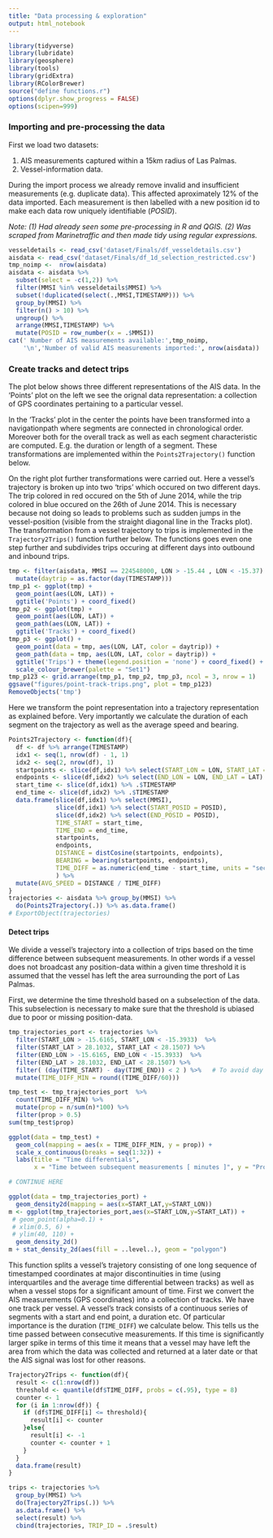 ```yaml
---
title: "Data processing & exploration"
output: html_notebook
---
```


```r
library(tidyverse)
library(lubridate)
library(geosphere)
library(tools)
library(gridExtra)
library(RColorBrewer)
source("define functions.r")
options(dplyr.show_progress = FALSE)
options(scipen=999)
```
### Importing and pre-processing the data
First we load two datasets: 

1. AIS measurements captured within a 15km radius of Las Palmas.
2. Vessel-information data.

During the import process we already remove invalid and insufficient
measurements (e.g. duplicate data). This affected aproximately 12% of the data 
imported. Each measurement is then labelled with a new position id to make each 
data row uniquely identifiable (*POSID*).

*Note: (1) Had already seen some pre-processing in R and QGIS. (2) Was scraped from Marinetraffic and then made tidy using regular expressions.*
```r
vesseldetails <- read_csv('dataset/Finals/df_vesseldetails.csv')
aisdata <- read_csv('dataset/Finals/df_1d_selection_restricted.csv') 
tmp_noimp <-  nrow(aisdata)
aisdata <- aisdata %>% 
  subset(select = -c(1,2)) %>% 
  filter(MMSI %in% vesseldetails$MMSI) %>%
  subset(!duplicated(select(.,MMSI,TIMESTAMP))) %>% 
  group_by(MMSI) %>% 
  filter(n() > 10) %>% 
  ungroup() %>%
  arrange(MMSI,TIMESTAMP) %>% 
  mutate(POSID = row_number(x = .$MMSI))
cat(' Number of AIS measurements available:',tmp_noimp,
    '\n','Number of valid AIS measurements imported:', nrow(aisdata))
```

### Create tracks and detect trips
The plot below shows three different representations of the AIS data. In the 
'Points' plot on the left we see the orignal data representation: a collection 
of GPS coordinates pertaining to a particular vessel.

In the 'Tracks' plot in the center the points have been transformed into a 
navigationpath where segments are connected in chronological order. Moreover 
both for the overall track as well as each segment characteristic are computed. 
E.g. the duration or length of a segment. These transformations are implemented 
within the `Points2Trajectory()` function below.

On the right plot further transformations were carried out. Here a vessel's 
trajectory is broken up into two 'trips' which occured on two different days. 
The trip colored in red occured on the 5th of June 2014, while the trip colored 
in blue occured on the 26th of June 2014. This is necessary because not doing so
leads to  problems such as sudden jumps in the vessel-position (visible from the
straight diagonal line in the Tracks plot). The transformation from a  vessel 
trajectory to trips is implemented in the `Trajectory2Trips()` function  further
below. The functions goes even one step further and subdivides trips occuring at
different days into outbound and inbound trips.

```r
tmp <- filter(aisdata, MMSI == 224548000, LON > -15.44 , LON < -15.37) %>% 
  mutate(daytrip = as.factor(day(TIMESTAMP)))
tmp_p1 <- ggplot(tmp) +
  geom_point(aes(LON, LAT)) + 
  ggtitle('Points') + coord_fixed()
tmp_p2 <- ggplot(tmp) + 
  geom_point(aes(LON, LAT)) + 
  geom_path(aes(LON, LAT)) + 
  ggtitle('Tracks') + coord_fixed()
tmp_p3 <- ggplot() + 
  geom_point(data = tmp, aes(LON, LAT, color = daytrip)) +
  geom_path(data = tmp, aes(LON, LAT, color = daytrip)) + 
  ggtitle('Trips') + theme(legend.position = 'none') + coord_fixed() +
  scale_colour_brewer(palette = "Set1")
tmp_p123 <- grid.arrange(tmp_p1, tmp_p2, tmp_p3, ncol = 3, nrow = 1)
ggsave("figures/point-track-trips.png", plot = tmp_p123)
RemoveObjects('tmp')
```

Here we transform the point representation into a trajectory representation as 
explained before. Very importantly we calculate the duration of each segment on
the trajectory as well as the average speed and bearing. 
```r
Points2Trajectory <- function(df){
  df <- df %>% arrange(TIMESTAMP)  
  idx1 <- seq(1, nrow(df) - 1, 1)
  idx2 <- seq(2, nrow(df), 1) 
  startpoints <- slice(df,idx1) %>% select(START_LON = LON, START_LAT = LAT)
  endpoints <- slice(df,idx2) %>% select(END_LON = LON, END_LAT = LAT)
  start_time <- slice(df,idx1) %>% .$TIMESTAMP
  end_time <- slice(df,idx2) %>% .$TIMESTAMP
  data.frame(slice(df,idx1) %>% select(MMSI),
             slice(df,idx1) %>% select(START_POSID = POSID),
             slice(df,idx2) %>% select(END_POSID = POSID),
             TIME_START = start_time,
             TIME_END = end_time,
             startpoints,
             endpoints,
             DISTANCE = distCosine(startpoints, endpoints),
             BEARING = bearing(startpoints, endpoints),
             TIME_DIFF = as.numeric(end_time - start_time, units = "secs")
             ) %>% 
  mutate(AVG_SPEED = DISTANCE / TIME_DIFF)
}
trajectories <- aisdata %>% group_by(MMSI) %>% 
  do(Points2Trajectory(.)) %>% as.data.frame()
# ExportObject(trajectories)
```


#### Detect trips
We divide a vessel's trajectory into a collection of trips based on the time
difference between subsequent measurements. In other words if a vessel does not
broadcast any position-data within a given time threshold it is assumed that the
vessel has left the area surrounding the port of Las Palmas.

First, we determine the time threshold  based on a subselection of the data.
This subselection is necessary to make sure that the threshold is ubiased due to
poor or missing position-data.
```r
tmp_trajectories_port <- trajectories %>%
  filter(START_LON > -15.6165, START_LON < -15.3933)  %>%
  filter(START_LAT > 28.1032, START_LAT < 28.1507) %>%
  filter(END_LON > -15.6165, END_LON < -15.3933)  %>%
  filter(END_LAT > 28.1032, END_LAT < 28.1507) %>%
  filter( (day(TIME_START) - day(TIME_END)) < 2 ) %>%   # To avoid day jumps.
  mutate(TIME_DIFF_MIN = round((TIME_DIFF/60)))

tmp_test <- tmp_trajectories_port  %>% 
  count(TIME_DIFF_MIN) %>%
  mutate(prop = n/sum(n)*100) %>% 
  filter(prop > 0.5)
sum(tmp_test$prop)

ggplot(data = tmp_test) + 
  geom_col(mapping = aes(x = TIME_DIFF_MIN, y = prop)) +
  scale_x_continuous(breaks = seq(1:32)) +
  labs(title = "Time differentials", 
       x = "Time between subsequent measurements [ minutes ]", y = "Proportion of data [ % ]")

# CONTINUE HERE

ggplot(data = tmp_trajectories_port) + 
  geom_density2d(mapping = aes(x=START_LAT,y=START_LON))
m <- ggplot(tmp_trajectories_port,aes(x=START_LON,y=START_LAT)) +
 # geom_point(alpha=0.1) +
 # xlim(0.5, 6) +
 # ylim(40, 110) + 
  geom_density_2d()
m + stat_density_2d(aes(fill = ..level..), geom = "polygon")
```


This function splits a vessel's trajetory  consisting of one long sequence of timestamped coordinates at major  discontinuities in time (using interquartiles and the average time differential  between tracks) as well as when a vessel stops for a significant amount of time. First we convert the AIS measurements (GPS coordinates) into a collection of tracks. We have one track per vessel. A vessel's track consists of a continuous series of segments with a start and end point, a duration etc. Of particular importance is the duration (`TIME_DIFF`) we calculate below. This tells us the  time passed between consecutive measurements. If this time is significantly larger  spike in terms of this time it means that a vessel may have left the area from  which the data was collected and returned at a later date or that the AIS signal was lost for other reasons.
```r
Trajectory2Trips <- function(df){
  result <- c(1:nrow(df))
  threshold <- quantile(df$TIME_DIFF, probs = c(.95), type = 8)
  counter <- 1
  for (i in 1:nrow(df)) {
    if (df$TIME_DIFF[i] <= threshold){
      result[i] <- counter  
    }else{
      result[i] <- -1
      counter <- counter + 1
    }
  }
  data.frame(result)
}
```

```r
trips <- trajectories %>% 
  group_by(MMSI) %>% 
  do(Trajectory2Trips(.)) %>% 
  as.data.frame() %>% 
  select(result) %>% 
  cbind(trajectories, TRIP_ID = .$result) 
```

